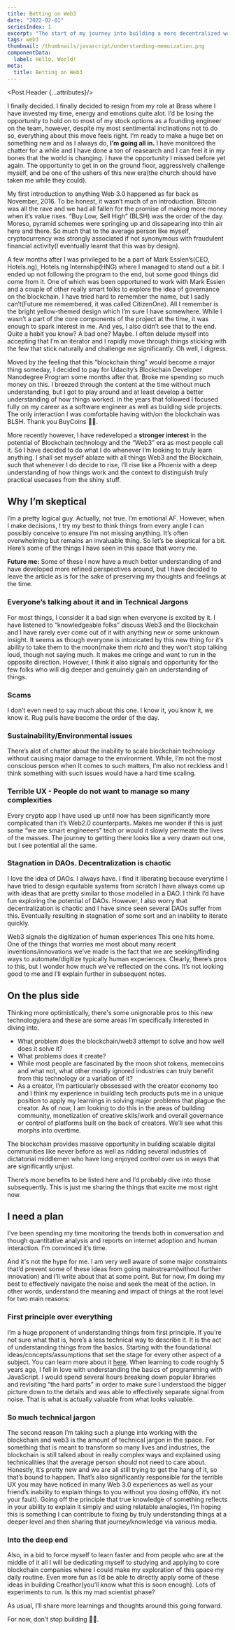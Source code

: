 ```yaml
---
title: Betting on Web3
date: "2022-02-01"
seriesIndex: 1
excerpt: "The start of my journey into building a more decentralized world. [ This article was written months ago when I began to actively explore the Web3 space. ]"
tags: web3
thumbnail: /thumbnails/javascript/understanding-memoization.png
componentData:
  label: Hello, World!
meta:
  title: Betting on Web3
---
```




<Post.Header {...attributes}/>



I finally decided. I finally decided to resign from my role at Brass where I have invested my time, energy and emotions quite alot. I’d be losing the opportunity to hold on to most of my stock options as a founding engineer on the team, however, despite my most sentimental inclinations not to do so, everything about this move feels right. I‘m ready to make a huge bet on something new and as I always do, **I’m going all in.**  I have monitored the chatter for a while and I have done a ton of reasearch and I can feel it in my bones that the world is changing. I have the opportunity I missed before yet again. The opportunity to get in on the ground floor, aggressively challenge myself, and be one of the ushers of this new era(the church should have taken me while they could).

My first introduction to anything Web 3.0 happened as far back as November, 2016. To be honest, it wasn’t much of an introduction. Bitcoin was all the rave and we had all fallen for the promise of making more money when it’s value rises. “Buy Low, Sell High” (BLSH) was the order of the day. Moreso, pyramid schemes were springing up and dissapearing into thin air here and there. So much that to the average person like myself, cryptocurrency was strongly associated if not synonymous with fraudulent financial activity(I eventually learnt that this was by design). 

A few months after I was privileged to be a part of Mark Essien’s(CEO, Hotels.ng), Hotels.ng Internship(HNG) where I managed to stand out a bit. I ended up not following the program to the end, but some good things did come from it. One of which was been opportuned to work with Mark Essien and a couple of other really smart folks to explore the idea of governance on the blockchain. I have tried hard to remember the name, but I sadly can’t(Future me remembered, it was called CitizenOne). All I remember is the bright yellow-themed design which I’m sure I have somewhere. While I wasn’t a part of the core components of the project at the time, it was enough to spark interest in me. And yes, I also didn’t see that to the end. Quite a habit you know? A bad one? Maybe. I often delude myself into accepting that I’m an iterator and I rapidly move through things sticking with the few that stick naturally and challenge me significantly. Oh well, I digress.

Moved by the feeling that this “blockchain thing” would become a major thing someday, I decided to pay for Udacity’s Blockchain Developer Nanodegree Program some months after that. Broke me spending so much money on this. I breezed through the content at the time without much understanding, but I got to play around and at least develop a better understanding of how things worked. In the years that followed I focused fully on my career as a software engineer as well as building side projects. The only interaction I was comfortable having with/on the blockchain was BLSH. Thank you BuyCoins 🙌🏾.

More recently however, I have redeveloped a **stronger interest** in the potential of Blockchain technology and the “Web3” era as most people call it.  So I have decided to do what I do whenever I’m looking to truly learn anything. I shall set myself ablaze with all things Web3 and the Blockchain, such that whenever I do decide to rise, I’ll rise like a Phoenix with a deep understanding of how things work and the context to distinguish truly practical usecases from the shiny stuff.


## Why I’m skeptical

I’m a pretty logical guy. Actually, not true. I’m emotional AF. However, when I make decisions, I try my best to think things from every angle I can possibly conceive to ensure I’m not missing anything. It’s often overwhelming but remains an invaluable thing. So let’s be skeptical for a bit. Here’s some of the things I have seen in this space that worry me.

**Future me:** Some of these I now have a much better understanding of and have developed more refined perspectives around, but I have decided to leave the article as is for the sake of preserving my thoughts and feelings at the time.

### Everyone’s talking about it and in Technical Jargons
For most things, I consider it a bad sign when everyone is excited by it. I have listened to “knowledgeable folks” discuss Web3 and the Blockchain and I have rarely ever come out of it with anything new or some unknown insight. It seems as though everyone is intoxicated by this new thing for it’s ability to take them to the moon(make them rich) and they won’t stop talking loud, though not saying much. It makes me cringe and want to run in the opposite direction. However, I think it also signals and opportunity for the few folks who will dig deeper and genuinely gain an understanding of things.

### Scams
I don’t even need to say much about this one. I know it, you know it, we know it. Rug pulls have become the order of the day.

### Sustainability/Environmental issues
There’s alot of chatter about the inability to scale blockchain technology without causing major damage to the environment. While, I’m not the most conscious person when It comes to such matters, I’m also not reckless and I think something with such issues would have a hard time scaling.

### Terrible UX - People do not want to manage so many complexities
Every crypto app I have used up until now has been significantly more complicated than it’s Web2.0 counterparts. Makes me wonder if this is just some “we are smart engineeers” tech or would it slowly permeate the lives of the masses. The journey to getting there looks like a very drawn out one, but I see potential all the same.

### Stagnation in DAOs. Decentralization is chaotic
I love the idea of DAOs. I always have. I find it liberating because everytime I have tried to design equitable systems from scratch I have always come up with ideas that are pretty similar to those modelled in a DAO. I think I’d have fun exploring the potential of DAOs. However, I also worry that decentralization is chaotic and I have since seen several DAOs suffer from this. Eventually resulting in stagnation of some sort and an inability to iterate quickly.

Web3 signals the digitization of human experiences
This one hits home. One of the things that worries me most about many recent inventions/innovations we’ve made is the fact that we are seeking/finding ways to automate/digitize typically human experiences. Clearly, there’s pros to this, but I wonder how much we’ve reflected on the cons. It’s not looking good to me and I’ll explain further in subsequent notes.


## On the plus side

Thinking more optimistically, there's some unignorable pros to this new technology/era and these are some areas I’m specifically interested in diving into.


- What problem does the blockchain/web3 attempt to solve and how well does it solve it?
- What problems does it create?
- While most people are fascinated by the moon shot tokens, memecoins and what not, what other mostly ignored industries can truly benefit from this technology or a variation of it?
- As a creator, I’m particularly obssessed with the creator economy too and 
    I think my experience in building tech products puts me in a unique position to apply my learnings in solving major problems that plague the creator. As of now, I am looking to do this in the areas of building community, monetization of creative skils/work and overall governance or control of platforms built on the back of creators. We’ll see what this morphs into overtime.

The blockchain provides massive opportunity in building scalable digital communities like never before as well as ridding several industries of dictatorial middlemen who have long enjoyed control over us in ways that are significantly unjust. 

There’s more benefits to be listed here and I’d probably dive into those subsequently. This is just me sharing the things that excite me most right now.


## I need a plan

I've been spending my time monitoring the trends both in conversation and though quantitative analysis and reports on internet adoption and human interaction. I’m convinced it’s time.

And it's not the hype for me. I am very well aware of some major constraints that’d prevent some of these ideas from going mainstream(without further innovation) and I’ll write about that at some point. But for now, I’m doing my best to effectively navigate the noise and seek the meat of the action. In other words, understand the meaning and impact of things at the root level for two main reasons:

### First principle over everything

I’m a huge proponent of understanding things from first principle. If you’re not sure what that is, here’s a less technical way to describe it. It is the act of understanding things from the basics. Starting with the foundational ideas/concepts/assumptions that set the stage for every other aspect of a subject. You can learn more about it [here](https://jamesclear.com/first-principles). When learning to code roughly 5 years ago, I fell in love with understanding the basics of programming with JavaScript. I would spend several hours breaking down popular libraries and revisiting “the hard parts” in order to make sure I understood the bigger picture down to the details and was able to effectively separate signal from noise. That is what is actually valuable from what looks valuable.

    
### So much technical jargon

The second reason I’m taking such a plunge into working with the blockchain and web3 is the amount of technical jargon in the space. For something that is meant to transform so many lives and industries, the blockchain is still talked about in really complex ways and explained using technicalities that the average person should not need to care about. Honestly, It’s pretty new and we are all still trying to get the hang of it, so that’s bound to happen. That’s also significantly responsible for the terrible UX you may have noticed in many Web 3.0 experiences as well as your friend’s inability to explain things to you without you dosing off(No, it’s not your fault). Going off the principle that true knowledge of something reflects in your ability to explain it simply and using relatable analogies, I’m hoping this is something I can contribute to fixing by truly understanding things at a deeper level and then sharing that journey/knowledge via various media. 


### Into the deep end

Also, in a bid to force myself to learn faster and from people who are at the middle of it all I will be dedicating myself to studying and applying to core blockchain companies where I could make my exploration of this space my daily routine. Even more fun as I’d be able to directly apply some of these ideas in building Creathor(you’ll know what this is soon enough). Lots of experiments to run. Is this my mad scientist phase?


As usual, I’ll share more learnings and thoughts around this going forward. 

For now, don’t stop building 🤍🖤.

